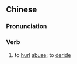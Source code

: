 {{also|谩骂}}
==Chinese==
{{zh-forms|s=谩骂|alt=漫罵,嫚罵}}

===Pronunciation===
{{zh-pron
|m=mànmà
|c=maan6 maa6
|mn=xm,qz,zz,twt:bān-mā/twk:bān-mē
|cat=v
}}

===Verb===
{{zh-verb}}

# to [[hurl]] [[abuse]]; to [[deride]]